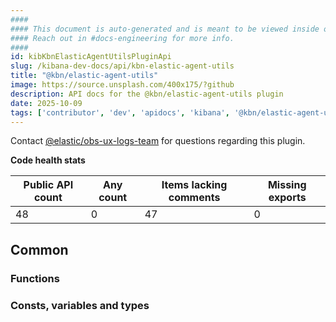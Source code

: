 ```yaml
---
####
#### This document is auto-generated and is meant to be viewed inside our experimental, new docs system.
#### Reach out in #docs-engineering for more info.
####
id: kibKbnElasticAgentUtilsPluginApi
slug: /kibana-dev-docs/api/kbn-elastic-agent-utils
title: "@kbn/elastic-agent-utils"
image: https://source.unsplash.com/400x175/?github
description: API docs for the @kbn/elastic-agent-utils plugin
date: 2025-10-09
tags: ['contributor', 'dev', 'apidocs', 'kibana', '@kbn/elastic-agent-utils']
---
```




Contact [@elastic/obs-ux-logs-team](https://github.com/orgs/elastic/teams/obs-ux-logs-team) for questions regarding this plugin.

**Code health stats**

| Public API count  | Any count | Items lacking comments | Missing exports |
|-------------------|-----------|------------------------|-----------------|
| 48 | 0 | 47 | 0 |

## Common

### Functions
<DocDefinitionList data={kbnElasticAgentUtilsObj.common.functions}/>

### Consts, variables and types
<DocDefinitionList data={kbnElasticAgentUtilsObj.common.misc}/>

